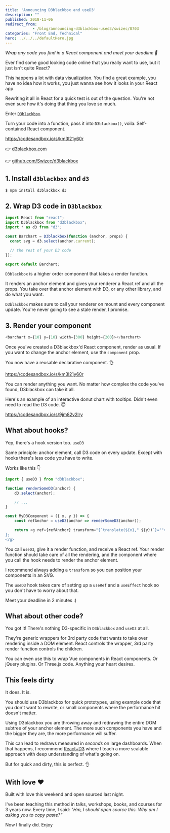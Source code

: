 ```yaml
---
title: 'Announcing D3blackbox and useD3'
description: ""
published: 2018-11-06
redirect_from: 
            - /blog/announcing-d3blackbox-used3/swizec/8703
categories: "Front End, Technical"
hero: ../../../defaultHero.jpg
---
```

<!-- wp:html -->

_Wrap any code you find in a React component and meet your deadline 🤫_

Ever find some good looking code online that you really want to use, but it just isn&#x27;t quite React?

This happens a lot with data visualization. You find a great example, you have no idea how it works, you just wanna see how it looks in your React app.

Rewriting it all in React for a quick test is out of the question. You&#x27;re not even sure how it&#x27;s doing that thing you love so much.

Enter [`D3blackbox`](https://d3blackbox.com).

Turn your code into a function, pass it into `D3blackbox()`, voila: Self-contained React component.

https://codesandbox.io/s/km3l21y60r

👉 [d3blackbox.com](https://d3blackbox.com)

👉 [github.com/Swizec/d3blackbox](https://github.com/Swizec/d3blackbox)

## 1. Install `d3blackbox` and `d3`

```javascript
$ npm install d3blackbox d3
```

## 2. Wrap D3 code in `D3blackbox`

```javascript
import React from "react";
import D3blackbox from "d3blackbox";
import * as d3 from "d3";

const Barchart = D3blackbox(function (anchor, props) {
  const svg = d3.select(anchor.current);

  // the rest of your D3 code
});

export default Barchart;
```

`D3blackbox` is a higher order component that takes a render function.

It renders an anchor element and gives your renderer a React ref and all the props. You take over that anchor element with D3, or any other library, and do what you want.

`D3blackbox` makes sure to call your renderer on mount and every component update. You&#x27;re never going to see a stale render, I promise.

## 3. Render your component

```javascript
<barchart x={10} y={10} width={300} height={200}></barchart>
```

Once you&#x27;ve created a D3blackbox&#x27;d React component, render as usual. If you want to change the anchor element, use the `component` prop.

You now have a reusable declarative component. 👌

https://codesandbox.io/s/km3l21y60r

You can render anything you want. No matter how complex the code you&#x27;ve found, D3blackbox can take it all.

Here&#x27;s an example of an interactive donut chart with tooltips. Didn&#x27;t even need to read the D3 code. 😇

https://codesandbox.io/s/9jm82v2lry

## What about hooks?

Yep, there&#x27;s a hook version too. `useD3`

Same principle: anchor element, call D3 code on every update. Except with hooks there&#x27;s less code you have to write.

Works like this 👇

```javascript
import { useD3 } from "d3blackbox";

function renderSomeD3(anchor) {
    d3.select(anchor);

    // ...
}

const MyD3Component = ({ x, y }) => {
    const refAnchor = useD3(anchor => renderSomeD3(anchor));

    return <g ref={refAnchor} transform="{`translate(${x}," ${y})`}="">;
};
</g>
```

You call `useD3`, give it a render function, and receive a React ref. Your render function should take care of all the rendering, and the component where you call the hook needs to render the anchor element.

I recommend always adding a `transform` so you can position your components in an SVG.

The `useD3` hook takes care of setting up a `useRef` and a `useEffect` hook so you don&#x27;t have to worry about that.

Meet your deadline in 2 minutes :)

## What about other code?

You got it! There&#x27;s nothing D3-specific in `D3blackbox` and `useD3` at all.

They&#x27;re generic wrappers for 3rd party code that wants to take over rendering inside a DOM element. React controls the wrapper, 3rd party render function controls the children.

You can even use this to wrap Vue components in React components. Or jQuery plugins. Or Three.js code. Anything your heart desires.

## This feels dirty

It does. It is.

You should use D3blackbox for quick prototypes, using example code that you don&#x27;t want to rewrite, or small components where the performance hit doesn&#x27;t matter.

Using D3blackbox you are throwing away and redrawing the entire DOM subtree of your anchor element. The more such components you have and the bigger they are, the more performance will suffer.

This can lead to redraws measured in _seconds_ on large dashboards. When that happens, I recommend [React+D3](https://gumroad.com/l/pMtnZ) where I teach a more scalable approach with deep understanding of what&#x27;s going on.

But for quick and dirty, this is perfect. 👌

## With love ❤️

Built with love this weekend and open sourced last night.

I&#x27;ve been teaching this method in talks, workshops, books, and courses for 3 years now. Every time, I said: _&quot;Hm, I should open source this. Why am I asking you to copy paste?”_

Now I finally did. Enjoy

<!-- /wp:html -->
